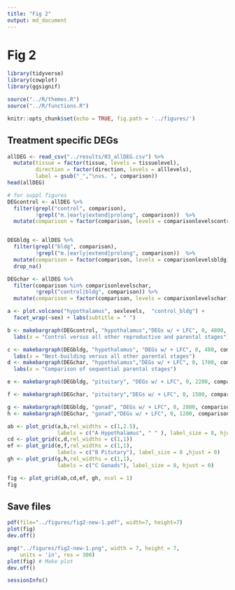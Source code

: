 ```yaml
---
title: "Fig 2"
output: md_document
---
```


# Fig 2

```r
library(tidyverse)
library(cowplot)
library(ggsignif)

source("../R/themes.R")
source("../R/functions.R")

knitr::opts_chunk$set(echo = TRUE, fig.path = '../figures/')
```

## Treatment specific DEGs 

```r
allDEG <- read_csv("../results/03_allDEG.csv") %>%
  mutate(tissue = factor(tissue, levels = tissuelevel),
         direction = factor(direction, levels = alllevels),
         label = gsub("_","\nvs. ", comparison)) 
head(allDEG)

# for suppl figures
DEGcontrol <- allDEG %>% 
  filter(grepl("control", comparison),
         !grepl("m.|early|extend|prolong", comparison))  %>%
  mutate(comparison = factor(comparison, levels = comparisonlevelscontrol))


DEGbldg <- allDEG %>% 
  filter(grepl("bldg", comparison),
         !grepl("m.|early|extend|prolong", comparison))  %>%
  mutate(comparison = factor(comparison, levels = comparisonlevelsbldg))  %>%
  drop_na()

DEGchar <- allDEG %>% 
  filter(comparison %in% comparisonlevelschar,
         !grepl("control|bldg", comparison)) %>%
  mutate(comparison = factor(comparison, levels = comparisonlevelschar))
```


```r

a <- plot.volcano("hypothalamus", sexlevels,  "control_bldg") + 
  facet_wrap(~sex) + labs(subtitle = " ")

b <- makebargraph(DEGcontrol, "hypothalamus","DEGs w/ + LFC", 0, 4800, comparisonlabelscontrol) +
  labs(x = "Control versus all other reproductive and parental stages")

c <- makebargraph(DEGbldg, "hypothalamus", "DEGs w/ + LFC", 0, 480, comparisonlabelsbldg) +
  labs(x = "Nest-building versus all other parental stages")
d <- makebargraph(DEGchar, "hypothalamus","DEGs w/ + LFC", 0, 1700, comparisonlabelscharnobldg) +
  labs(x = "Comparison of sequential parental stages")

e <- makebargraph(DEGbldg, "pituitary", "DEGs w/ + LFC", 0, 2200, comparisonlabelsbldg)  

f <- makebargraph(DEGchar, "pituitary","DEGs w/ + LFC", 0, 1500, comparisonlabelscharnobldg) 

g <- makebargraph(DEGbldg, "gonad", "DEGs w/ + LFC", 0, 2800, comparisonlabelsbldg) 
h <- makebargraph(DEGchar, "gonad","DEGs w/ + LFC", 0, 1200, comparisonlabelscharnobldg) 

ab <- plot_grid(a,b,rel_widths = c(1,2.5), 
                labels = c("A Hypothalamus", " " ), label_size = 8, hjust = 0)
cd <- plot_grid(c,d,rel_widths = c(1,1))
ef <- plot_grid(e,f,rel_widths = c(1,1),
                labels = c("B Pitutary"), label_size = 8 ,hjust = 0)
gh <- plot_grid(g,h,rel_widths = c(1,1), 
                labels = c("C Gonads"), label_size = 8, hjust = 0)

fig <- plot_grid(ab,cd,ef, gh, ncol = 1)
fig
```

## Save files

```r
pdf(file="../figures/fig2-new-1.pdf", width=7, height=7)
plot(fig)
dev.off()

png("../figures/fig2-new-1.png", width = 7, height = 7, 
    units = 'in', res = 300)
plot(fig) # Make plot
dev.off()

sessionInfo()
```